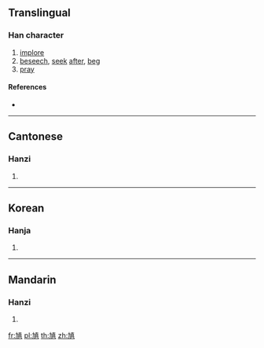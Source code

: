 ==Translingual==

===Han character===
{{Han char|rn=5|rad=乙|as=11|sn=12|four=|canj=KNJBC|ids=⿺九真}}

# [[implore]]
# [[beseech]], [[seek]] [[after]], [[beg]]
# [[pray]]

====References====
* {{Han ref|kx=0084.321|hdz=10263.070|uh=3424|ud=13348}}

----

==Cantonese==

===Hanzi===
{{yue-hanzi|jyut=[[kaau4]]|y=kaau4}}

# {{defn|lang=yue|sort=乙11}}

----

==Korean==

===Hanja===
{{ko-hanja|hangeul=구|rv=gu|mr=ku|y=kwu}}

# {{defn|lang=ko|sort=乙11}}

----

==Mandarin==

===Hanzi===
{{cmn-hanzi|pin=[[dān]] ([[dan1]])|wg=tan<sup>1</sup>}}

# {{defn|lang=cmn|sort=乙11}}

[[fr:㐤]]
[[pl:㐤]]
[[th:㐤]]
[[zh:㐤]]